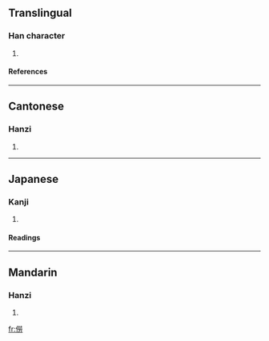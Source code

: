 ==Translingual==
===Han character===
{{Han char|rad=人|as=12|sn=14|four=2922<sub>7</sub>|canj=人火火尸 (OFFS)}}
# {{defn|Han}}
====References====
{{Han ref|kx=0116.210|dkj=01096|dj=0247.320|hdz=10222.020|uh=50D7|ud=20695|bh=E0F2|bd=57586}}
----
==Cantonese==
===Hanzi===
{{yue-hanzi|jyut=|y=lou4}}
# {{defn|Cantonese}}
----
==Japanese==
===Kanji===
{{ja-kanji|grade=|rs=人12}}
# {{defn|Japanese}}
====Readings====
{{ja-readings|on=[[ろう]] (rō)|kun=}}
----
==Mandarin==
===Hanzi===
{{cmn-hanzi|pin=[[láo]] (lao2)|wg=lao<sup>2</sup>}}
# {{defn|Mandarin}}

[[fr:僗]]